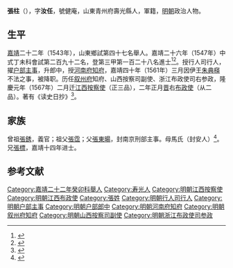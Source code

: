 {{Otheruses|other=名为张柱的其他人物|张柱}}
{{Otheruses|other=名为张汝任的其他人物|张汝任}}
{{明清人物信息框
| 姓名 = 張柱
| 原名 =
| 圖片名稱= 
| 圖片大小 =
| 圖片說明 = 
| 最高職務 =江西右布政使
| 國家 = 大明 
| 爵位 =
| 籍貫 = 山東青州府壽光縣
| 族裔 = 
| 字號 = 
| 諡號 =
| 出生日期 = 生年不詳
| 出生地點 = <!---山東青州府壽光縣--->
| 逝世日期 = 卒年不詳 
| 逝世地點 =
| 墓葬 =
| 配偶 = 
| 親屬 = 
| 出身 =
* 嘉靖二十二年癸卯科舉人
* 嘉靖二十六年丁未科同進士出身
| 經歷 =
| 著作 =  
}}
'''張柱'''（{{bd|1523年||？|catIdx=}}），字'''汝任'''，號健庵，山東青州府壽光縣人，軍籍，[[明朝|明朝]]政治人物。

== 生平 ==
[[嘉靖|嘉靖]]二十二年（1543年），山東鄉試第四十七名舉人。嘉靖二十六年（1547年）中式丁未科會試第二百九十二名，登第三甲第一百二十八名進士<ref>{{Cite book|title=《皇明贡举考》卷五|author=[[张朝瑞|张朝瑞]]|publisher=《续修四库全书》史部第828册|year=|isbn=|location=|pages=}}</ref><ref>{{Cite book|title=贡举志五种 上|author=鲁小俊，江俊伟著|publisher=武汉大学出版社|year=2009|isbn=978-7-307-07043-1|location=武汉|pages=}}</ref>。授行人司行人，擢[[户部|户部]][[主事|主事]]，升郎中，授[[河南府|河南府]][[知府|知府]]，嘉靖四十年（1561年）三月因伊王[[朱典楧|朱典楧]]不法之事，被降职。历任[[叙州府|叙州府]]知府、山西按察司副使、浙江布政使司右参政，隆慶元年（1567年）二月迁[[江西|江西]][[按察使|按察使]]（正三品），二年正月[[晋|晋]]右[[布政使|布政使]]（从二品）。著有《读史日抄》<ref>{{cite news|title=四岐仓张氏期待同宗来寻根 村中祖碑已立136年,后代开枝散叶十余省市及海外|url=http://wfwb.wfnews.com.cn/html/2010-04/25/content_163040.htm|accessdate=2014-11-12|newspaper=潍坊日报|archive-date=2014-11-12|archive-url=https://web.archive.org/web/20141112153713/http://wfwb.wfnews.com.cn/html/2010-04/25/content_163040.htm|dead-url=no}}</ref>。

== 家族 ==
曾祖[[張銹|張銹]]，義官；祖父[[張霑|張霑]]；父[[張東暘|張東暘]]，封南京刑部主事。母馬氏（封安人）<ref>{{Cite book|title=天一阁藏明代科举录选刊 登科录 点校本|author=龚延明主编|publisher=宁波出版社|year=2016|isbn=978-7-5526-2320-8|location=宁波|pages=|quote=《天一閣藏明代科舉錄選刊.登科錄》之《嘉靖二十六年丁未科登科錄》}}</ref>。兄[[張標|張標]]，嘉靖十四年进士。

==参考文献==
{{reflist}}

{{嘉靖二十六年丁未科殿試金榜}}
{{Authority control}}

{{DEFAULTSORT:Z}}
[[Category:嘉靖二十二年癸卯科舉人|Category:嘉靖二十二年癸卯科舉人]]
[[Category:寿光人|Category:寿光人]]
[[Category:明朝江西按察使|Category:明朝江西按察使]]
[[Category:明朝江西布政使|Category:明朝江西布政使]]
[[Category:張姓|Category:張姓]]
[[Category:明朝行人司行人|Category:明朝行人司行人]]
[[Category:明朝户部主事|Category:明朝户部主事]]
[[Category:明朝户部郎中|Category:明朝户部郎中]]
[[Category:明朝河南府知府|Category:明朝河南府知府]]
[[Category:明朝叙州府知府|Category:明朝叙州府知府]]
[[Category:明朝山西按察司副使|Category:明朝山西按察司副使]]
[[Category:明朝浙江布政使司参政|Category:明朝浙江布政使司参政]]